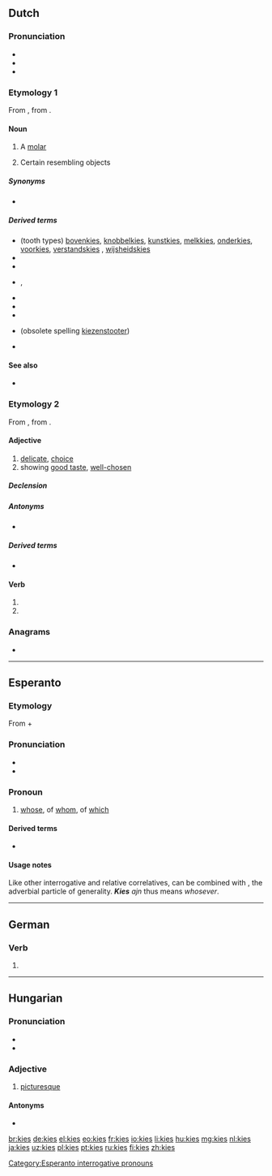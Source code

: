 {{also|Kies}}
==Dutch==

===Pronunciation===
* {{IPA|lang=nl|/kis/}}
* {{audio|Nl-kies.ogg|Audio|lang=nl}}
* {{rhymes|is|lang=nl}}

===Etymology 1===
From {{inh|nl|dum|kuse}}, from {{der|nl|gem-pro|*kūsiō-}}.

====Noun====
{{nl-noun|m|-zen|kiesje}}

# A [[molar]]
# {{label|nl|figuratively}} Certain resembling objects

=====Synonyms=====
* {{l|nl|maaltand}}

=====Derived terms=====
* (tooth types) [[bovenkies]], [[knobbelkies]], [[kunstkies]], [[melkkies]], [[onderkies]], [[voorkies]], [[verstandskies]] {{g|m|f}}, [[wijsheidskies]]
* {{l|nl|kiespijn}}
* {{l|nl|kiezentrekker|g=m}}
* {{l|nl|kiezenkas}}, {{l|nl|kiezenkast}}
* {{l|nl|kiezenmerg|g=n}}
* {{l|nl|kiezensleutel}}
* {{l|nl|kiezenspel|g=n}}
* {{l|nl|kiezenstoter|g=m}} (obsolete spelling [[kiezenstooter]])
* {{l|nl|achter de kiezen}}

====See also====
* {{l|nl|tand}}

===Etymology 2===
From {{inh|nl|dum|kesen}}, from {{der|nl|gem-pro|*keusan-}}.

====Adjective====
{{nl-adj|kiezer}}

# [[delicate]], [[choice]]
# showing [[good taste]], [[well-chosen]]

=====Declension=====
{{nl-decl-adj|kieze}}

=====Antonyms=====
* {{l|nl|onkies}}

=====Derived terms=====
* {{l|nl|kiesheid}}

====Verb====
{{nl-verb-form}}

# {{nl-verb form of|p=1|n=sg|t=pres|m=ind|kiezen}}
# {{nl-verb form of|m=imp|kiezen}}

===Anagrams===
* {{l|nl|skië}}

----

==Esperanto==
===Etymology===
From {{m|eo|ki-||interrogative and relative [[:Category:Esperanto correlatives|correlative]] prefix}} + {{m|eo|-es||correlative suffix of genitives}}

===Pronunciation===
* {{IPA|/ˈkies/|lang=eo}}
* {{audio|Eo-kies.ogg|Audio|lang=eo}}

===Pronoun===
{{head|eo|pronoun|cat2=correlatives|interrogative and relative correlative of genitives||plural|kies|accusative singular|kies|accusative plural|kies}}

# [[whose]], of [[whom]], of [[which]]

====Derived terms====
* {{l|eo|kies ajn|gloss=[[whosever]]}}

====Usage notes====
Like other interrogative and relative correlatives, {{m|eo|kies}} can be combined with {{m|eo|ajn}}, the adverbial particle of generality. '''''Kies''' ajn'' thus means ''whosever''.

{{eo BRO|1}}
{{eo GCSE|0}}

[[Category:Esperanto interrogative pronouns]]

----

==German==

===Verb===
{{head|de|verb form}}

# {{de-verb form of|kiesen|i|s}}

----

==Hungarian==

===Pronunciation===
* {{IPA|/ˈkijɛʃ/|lang=hu}}
* {{hyphenation|ki|es|lang=hu}}

===Adjective===
{{hu-adj|ebb}}

# {{label|hu|archaic}} [[picturesque]]

====Antonyms====
* {{l|hu|kietlen}}

[[br:kies]]
[[de:kies]]
[[el:kies]]
[[eo:kies]]
[[fr:kies]]
[[io:kies]]
[[li:kies]]
[[hu:kies]]
[[mg:kies]]
[[nl:kies]]
[[ja:kies]]
[[uz:kies]]
[[pl:kies]]
[[pt:kies]]
[[ru:kies]]
[[fi:kies]]
[[zh:kies]]